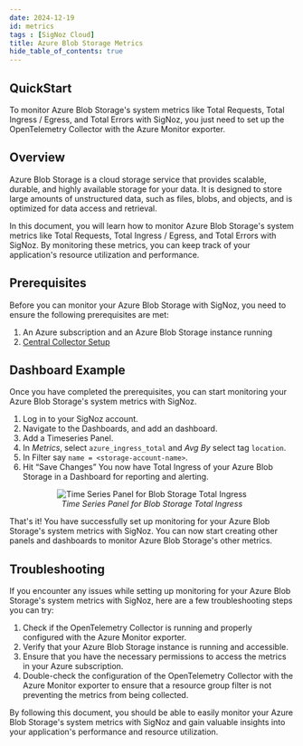 ```yaml
---
date: 2024-12-19
id: metrics
tags : [SigNoz Cloud]
title: Azure Blob Storage Metrics
hide_table_of_contents: true
---
```



## QuickStart

To monitor Azure Blob Storage's system metrics like Total Requests, Total Ingress / Egress, and Total Errors with SigNoz, you just need to set up the OpenTelemetry 
Collector with the Azure Monitor exporter.

## Overview

Azure Blob Storage is a cloud storage service that provides scalable, durable, and highly available storage for your data. It is designed to store large amounts of 
unstructured data, such as files, blobs, and objects, and is optimized for data access and retrieval.

In this document, you will learn how to monitor Azure Blob Storage's system metrics like Total Requests, Total Ingress / Egress, and Total Errors with SigNoz. By 
monitoring these metrics, you can keep track of your application's resource utilization and performance.

<Tabs entityName="plans">
<TabItem value="signoz-cloud" label="SigNoz Cloud" default>

## Prerequisites

Before you can monitor your Azure Blob Storage with SigNoz, you need to ensure the following prerequisites are met:

1. An Azure subscription and an Azure Blob Storage instance running
2. [Central Collector Setup](../../bootstrapping/collector-setup)

## Dashboard Example

Once you have completed the prerequisites, you can start monitoring your Azure Blob Storage's system metrics with SigNoz.

1. Log in to your SigNoz account.
2. Navigate to the Dashboards, and add an dashboard.
3. Add a Timeseries Panel.
4. In *Metrics*, select `azure_ingress_total`  and *Avg By* select tag `location`.
5. In Filter say `name = <storage-account-name>`.
6. Hit “Save Changes” You now have Total Ingress  of your Azure Blob Storage in a Dashboard for reporting and alerting.

<figure data-zoomable align="center">
    <img
        src="/img/docs/azure-monitoring/blob-store-metrics-signoz.webp"
        alt="Time Series Panel for Blob Storage Total Ingress"
    />
    <figcaption>
        <i>
        Time Series Panel for Blob Storage Total Ingress
        </i>
    </figcaption>
</figure>

That's it! You have successfully set up monitoring for your Azure Blob Storage's system metrics with SigNoz. You can now start creating other panels and dashboards to monitor Azure Blob Storage's other metrics.

## Troubleshooting

If you encounter any issues while setting up monitoring for your Azure Blob Storage's system metrics with SigNoz, here are a few troubleshooting steps you can try:

1. Check if the OpenTelemetry Collector is running and properly configured with the Azure Monitor exporter.
2. Verify that your Azure Blob Storage instance is running and accessible.
3. Ensure that you have the necessary permissions to access the metrics in your Azure subscription.
4. Double-check the configuration of the OpenTelemetry Collector with the Azure Monitor exporter to ensure that a resource group filter is not preventing the metrics from being collected.

By following this document, you should be able to easily monitor your Azure Blob Storage's system metrics with SigNoz and gain valuable insights into your application's performance and resource utilization.

</TabItem>
</Tabs>